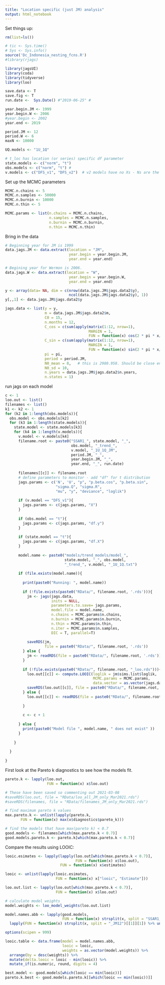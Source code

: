 ```yaml
---
title: "Location specific (just JM) analysis"
output: html_notebook
---
```




Set things up:

```r
rm(list=ls())

# tic <- Sys.time()
# Sys <- Sys.info()
source('Dc_Indonesia_nesting_fcns.R')
#library(rjags)

library(jagsUI)
library(coda)
library(tidyverse)
library(loo)
```


```r
save.data <- T
save.fig <- T
run.date <-  Sys.Date() #"2019-06-25" #

year.begin.JM <- 1999
year.begin.W <- 2006
#year.begin <- 2002
year.end <- 2019

period.JM <- 12
period.W <- 6
maxN <- 10000

UQ.models <- "1U_1Q"

# t_loc has location (or series) specific df parameter 
state.models <- c("norm", "t")
obs.models <- c("norm", "t") # 
v.models <- c("DFS_v1", "DFS_v2")  # v2 models have no Xs - Ns are the state

```


Set up the MCMC parameters

```r
MCMC.n.chains <- 5
MCMC.n.samples <- 50000
MCMC.n.burnin <- 10000
MCMC.n.thin <- 5

MCMC.params <- list(n.chains = MCMC.n.chains,
                    n.samples = MCMC.n.samples,
                    n.burnin = MCMC.n.burnin,
                    n.thin = MCMC.n.thin)
```


Bring in the data

```r
# Beginning year for JM is 1999
data.jags.JM <- data.extract(location = "JM", 
                             year.begin = year.begin.JM, 
                             year.end = year.end)

# Begining year for Wermon is 2006.
data.jags.W <- data.extract(location = "W", 
                             year.begin = year.begin.W, 
                             year.end = year.end)

y <- array(data= NA, dim = c(nrow(data.jags.JM$jags.data2$y),
                             ncol(data.jags.JM$jags.data2$y), 1))
y[,,1] <- data.jags.JM$jags.data2$y

jags.data <- list(y = y,
                  m = data.jags.JM$jags.data2$m,
                  C0 = 15,
                  n.months = 12,
                  C_cos = c(sum(apply(matrix(1:12, nrow=1), 
                                      MARGIN = 1, 
                                      FUN = function(x) cos(2 * pi * x/period.JM)))),
                  C_sin = c(sum(apply(matrix(1:12, nrow=1), 
                                      MARGIN = 1, 
                                      FUN = function(x) sin(2 * pi * x/period.JM)))),
                  pi = pi,
                  period = period.JM,
                  N0_mean = 8,   # this is 2980.958. Should be close enough
                  N0_sd = 10,
                  n.years = data.jags.JM$jags.data2$n.years,
                  n.states = 1)

```


run jags on each model

```r
c <- 1
loo.out <- list()
filenames <- list()
k1 <- k2 <- 1
for (k2 in 1:length(obs.models)){
  obs.model <- obs.models[k2]
  for (k3 in 1:length(state.models)){
    state.model <- state.models[k3]
    for (k4 in 1:length(v.models)){
      v.model <- v.models[k4]
      filename.root <- paste0("SSAR1_", state.model, "_", 
                              obs.model, "_trend_", 
                              v.model, "_1U_1Q_JM", 
                              period.JM, "_",
                              year.begin.JM, "_", 
                              year.end, "_", run.date)
      
      filenames[[c]] <- filename.root
      # define parameters to monitor - add "df" for t distribution
      jags.params <- c('N', 'U', "p", "p.beta.cos", "p.beta.sin",
                       "sigma.Q", "sigma.R", 
                       "mu", "y", "deviance", "loglik")
      
      if (v.model == "DFS_v1"){
        jags.params <- c(jags.params, "X")
      }
      
      if (obs.model == "t"){
        jags.params <- c(jags.params, "df.y")
      }
      
      if (state.model == "t"){
        jags.params <- c(jags.params, "df.X")
      }
      
      model.name <- paste0("models/trend_models/model_", 
                           state.model, "_", obs.model, 
                           "_trend_", v.model, "_1U_1Q.txt")
      
      if (file.exists(model.name)){
        
        print(paste0("Running: ", model.name))
        
        if (!file.exists(paste0("RData/", filename.root, '.rds'))){
          jm <- jags(jags.data,
                     inits = NULL,
                     parameters.to.save= jags.params,
                     model.file = model.name,
                     n.chains = MCMC.params$n.chains,
                     n.burnin = MCMC.params$n.burnin,
                     n.thin = MCMC.params$n.thin,
                     n.iter = MCMC.params$n.samples,
                     DIC = T, parallel=T)
          
          saveRDS(jm,
                  file = paste0("RData/", filename.root, '.rds'))
        } else {
          jm <- readRDS(file = paste0("RData/", filename.root, '.rds'))
        }
        
        if (!file.exists(paste0("RData/", filename.root, "_loo.rds"))){
          loo.out[[c]] <- compute.LOOIC(loglik = jm$sims.list$loglik, 
                                        MCMC.params = MCMC.params, 
                                        data.vector = as.vector(jags.data$y))
          saveRDS(loo.out[[c]], file = paste0("RData/", filename.root, "_loo.rds"))
        } else {
          loo.out[[c]] <- readRDS(file = paste0("RData/", filename.root, "_loo.rds"))
          
        }
        
        c <- c + 1
        
      } else {
        print(paste0("Model file ", model.name, " does not exist" ))
      }    
      
    }
    
  }
  
}
```

First look at the Pareto k diagnostics to see how the models fit.

```r
pareto.k <- lapply(loo.out, 
                   FUN = function(x) x$loo.out)

# These have been saved so commenting out 2021-03-08
#saveRDS(loo.out, file = "RData/loo_all_JM_only_Mar2021.rds")
#saveRDS(filenames, file = "RData/filenames_JM_only_Mar2021.rds")

# find maximum pareto k values
max.pareto.k <- unlist(lapply(pareto.k,
       FUN = function(x) max(x$diagnostics$pareto_k)))

# find the models that have max(pareto k) < 0.7
good.models <- filenames[which(max.pareto.k < 0.7)]
good.models.pareto.k <- pareto.k[which(max.pareto.k < 0.7)]
```


Compare the results using LOOIC:

```r
looic.esimates <- lapply(lapply(loo.out[which(max.pareto.k < 0.7)], 
                                FUN = function(x) x$loo.out),
                         FUN = function(x) x$estimates)

looic <- unlist(lapply(looic.esimates, 
                       FUN = function(x) x["looic", "Estimate"]))

loo.out.list <- lapply(loo.out[which(max.pareto.k < 0.7)], 
                       FUN = function(x) x$loo.out)

# calculate model weights
model.weights <- loo_model_weights(loo.out.list)

model.names.abb <- lapply(good.models, 
                          FUN = function(x) strsplit(x, split = "SSAR1_")[[1]][2]) %>%  
  lapply(FUN = function(x) strsplit(x, split = "_JM12")[[1]][1]) %>% unlist() 

options(scipen = 999)

looic.table <- data.frame(model = model.names.abb,
                          looic = looic,
                          weights = as.vector(model.weights)) %>% 
  arrange(by = desc(weights)) %>%
  mutate(delta.looic = looic - min(looic)) %>%
  mutate_if(is.numeric, round, digits = 4)

best.model <- good.models[which(looic == min(looic))]
pareto.k.best <- good.models.pareto.k[[which(looic == min(looic))]]
```

